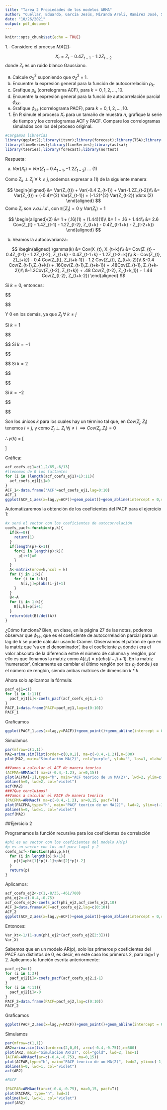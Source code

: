```yaml
---
title: "Tarea 2 Propiedades de los modelos ARMA"
author: "Cuéllar, Eduardo, García Jesús, Miranda Areli, Ramirez José, Saldaña Ricardo "
date: "10/26/2021"
output: pdf_document
---
```


```r
knitr::opts_chunk$set(echo = TRUE)
```
1.- Considere el proceso $MA(2)$:

$$ X_t = Z_t - 0.4Z_{t-1} - 1.2Z_{t-2} $$
donde ${Z_{t}}$ es un ruido blanco Gaussiano.

(a) Calcule $\sigma^{2}_{X}$ suponiendo que $\sigma^{2}_{Z}$ = 1.
(b) Encuentre la expresión general para la función de autocorrelación $\rho_{k}$.
(c) Grafique $\rho_{k}$ (correlograma ACF), para $k= 0,1,2,...,10$.
(d) Encuentre la expresión general para la funció de autocorrelación parcial $\phi_{kk}$.
(e) Grafique $\phi_{kk}$ (correlograma PACF), para $k = 0,1,2,...,10$.
(f) En R simule el proceso ${X_{t}}$ para un tamaño de muestra $n$, grafique la serie de tiempo y los correlogramas ACF y PACF.
Compare los correlogramas simulados con los del proceso original.

```r
#Cargamos librerías
library(ggplot2);library(itsmr);library(forecast);library(TSA);library(lmtest)
library(timeSeries);library(timeSeries);library(astsa);
library(tseries);library(forecast);library(nortest)
```

Respueta: 

a) $Var$($X_{t}$) = $Var(Z_{t} - 0.4_{t-1}, - 1.2Z_{t-2})$ $\dots$ (1)

Como $Z_{k}$ $\perp$ $Z_{j}$ $\forall$ $k \ne j$, podemos expresar a (1) de la siguiente manera:

$$ 
\begin{aligned} &= Var(Z_{t}) + Var(-0.4 Z_{t-1}) + Var(-1.2Z_{t-2})\\ 
                &=  Var(Z_{t}) + (-0.4)^{2} Var(Z_{t-1}) + (-1.2)^{2} Var(Z_{t-2}) \dots (2)
\end{aligned}
$$
Como $Z_{t}$ son $v.a.i.i.d.$, con $\mathbb{E}[Z_{t}] = 0$ y $Var(Z_{t}) = 1$

$$ 
\begin{aligned}(2) &= 1 + (.16)(1) + (1.44)(1)\\
                   &= 1 + .16 + 1.44\\ 
                   &= 2.6  Cov(Z_{t} - 1.4Z_{t-1} - 1.2Z_{t-2}, Z_{t+k} - 0.4Z_{t-1+k} - Z_{t-2+k}) 
\end{aligned}
$$
    
    
b) Veamos la autocovarianza:

$$ 
\begin{aligned} \gamma(k) &= Cov(X_{t}, X_{t+k})\\ 
                          &= Cov(Z_{t} - 0.4Z_{t-1} - 1.2Z_{t-2}, Z_{t+k} - 0.4Z_{t-1+k} - 1.2Z_{t-2+k})\\
                          &= Cov(Z_{t}, Z{_t+k}) - 0.4 Cov(Z_{t}, Z_{t+k-1}) - 1.2 Cov(Z_{t}, Z_{t+k-2})\\
                          &-0.4 Cov(Z_{t-1},Z_{t+k}) + .16Cov(Z_{t-1},Z_{t+k-1}) + .48Cov(Z_{t-1}, Z_{t+k-2})\\
                          &-1.2Cov(Z_{t-2}, Z_{t+k}) + .48 Cov(Z_{t-2}, Z_{t+k_1}) + 1.44 Cov(Z_{t-2}, Z_{t+k-2})
\end{aligned}
$$
    
  
Si $k = 0$, entonces:

$$ 
\begin{aligned} \gamma(0) &= Cov(Z_{t}, Z_{t}) + .16 Cov(Z_{t-1}, Z_{t+k-1}) + 1.44 Cov(Z_{t-2}, Z_{t+k-2})\\
                          &= Var(Z_{t}) + .16Var(Z_{t}) + 1.44 Var(Z_{t})\\ 
                          &= 2.6\\
                          &= Var(X_{t}).

\end{aligned}
$$
    
Y 0 en los demás, ya que $Z_{j}$ $\forall$ $k \ne j$

Si $k = 1$ 

$$ 
\begin{aligned} \gamma(1) &= -0.4Cov(Z_{t}, Z_{t+1-1}) + .48 Cov(Z_{t-1}, Z_{t+1-2})\\
                          &= -0.4Cov(Z_{t}, Z_{t}) + .48 Cov(Z_{t-1}, Z_{t-1})\\ 
                          &= -0.4Var(Z_{t}) + .48 Var(Z_{t})\\
                          &= -0.4 + .48\\
                          &= .08

\end{aligned}
$$
Si $k = -1$ 

$$ 
\begin{aligned} \gamma(-1) &= -0.4Cov(Z_{t-1}, Z_{t-1}) + .48 Cov(Z_{t-2}, Z_{t-1-1})\\
                          &= -0.4Cov(Z_{t-1}, Z_{t-1}) + .48 Cov(Z_{t-2}, Z_{t-2})\\ 
                          &= -0.4Var(Z_{t}) + .48 Var(Z_{t})\\
                          &= -0.4 + .48\\
                          &= .08

\end{aligned}
$$
Si $k = 2$ 

$$ 
\begin{aligned} \gamma(2) &= -1.2Cov(Z_{t}, Z_{t+2-2})\\
                          &= -1.2Cov(Z_{t}, Z_{t})\\ 
                          &= -1.2Var(Z_{t})\\
                          &= -1.2\\
                          

\end{aligned}
$$

Si $k = -2$ 

$$ 
\begin{aligned} \gamma(-2) &= -1.2Cov(Z_{t-2}, Z_{t-2})\\
                           &= -1.2Cov(Z_{t-2}, Z_{t-2})\\ 
                           &= -1.2Var(Z_{t})\\
                           &= -1.2\\
                          

\end{aligned}
$$

Son los únicos $k$ para los cuales hay un término tal que, en $Cov(Z_{j}, Z_{i})$ tenemos $i = j$, y como $Z_{j} \perp Z_{i}$ $\forall j \ne i$ $\implies  Cov(Z_{j}, Z_{i}) = 0$

$\therefore \gamma(k)$ = \[ \begin{cases} 
                             2.6   & k = 6 \\
                             0.08 & |k| = 1 \\
                            -1.2 &  |k|=2\\
                             0 & e.o.c
                            \end{cases}
                          \]
    




Gráfica:
```r
acf_coefs_ej1=c(1,2/65,-6/13)
#llenemos de 0 los faltantes
for (i in (length(acf_coefs_ej1)+1):11){
  acf_coefs_ej1[i]=0
}
ACF_1<-data.frame('ACF'=acf_coefs_ej1,lag=0:10)
ACF_1
ggplot(ACF_1,aes(x=lag,y=ACF))+geom_point()+geom_abline(intercept = 0,slope=0,color='red')
```


Automatizaremos la obtención de los coeficientes del PACF para el ejercicio 1:
```r
#x será el vector con los coeficientes de autocorrelación
coefs_pacf<-function(p,k){
  if(k==0){
    return(1)
  }
  if(length(p)<k+1){
    for(i in length(p):k){
      p[i+1]=0
    }
  }
  A<-matrix(nrow=k,ncol = k)
  for (j in 1:k){
    for (i in 1:k){
       A[i,j]=p[abs(i-j)+1]
    }
  }
  B<-A
  for (i in 1:k){
    B[i,k]=p[i+1]
  }
  return(det(B)/det(A))
}
```
¿Cómo funciona? Bien, en clase, en la página 27 de las notas, podemos observar
que $\phi_{kk}$, que es el coeficiente de autocorrelación parcial para un lag de $k$
se puede calcular usando Cramer. Observamos el patrón de que en la matriz que 
'va en el denominador', iba el coeficiente $\rho_{i}$ donde $i$ era el valor absoluto
de la diferencia entre el número de columna y renglón, por ello es que llenamos la
matriz como $A[i,j]=p[abs(i-j)+1]$. En la matriz 'numerador', únicamente es cambiar
el último renglón por los $\rho_j$ donde $j$ es el número de renglón, siendo ambas
matrices de dimensión $k*k$

Ahora solo aplicamos la fórmula:
```r
pacf_ej1=c()
for (i in 1:11){
  pacf_ej1[i]<-coefs_pacf(acf_coefs_ej1,i-1)
}
PACF_1=data.frame(PACF=pacf_ej1,lag=c(0:10))
PACF_1
```

Graficamos

```r
ggplot(PACF_1,aes(x=lag,y=PACF))+geom_point()+geom_abline(intercept = 0,slope=0,color='red')
```

Simulamos 
```r
par(mfrow=c(1,1))
MA2=arima.sim(list(order=c(0,0,2), ma=c(-0.4,-1.2)),n=500)
plot(MA2, main="Simulación MA(2)", col="purple", ylab="", las=1, xlab="Tiempo")

##Vamos a calcular el ACF de manera teorica 
(ACFMA=ARMAacf( ma=c(-0.4,-1.2), ar=0,15))
plot(ACFMA[-1],type="h", main="ACF teorico de un MA(2)", lwd=2, ylim=c(-1,1), las=1)
abline(h=0, lwd=2, col="violet")
acf(MA2)
###?Que concluimos?
##Vamos a calcular el PACF de manera teorica 
(PACFMA=ARMAacf( ma=c(-0.4,-1.2), ar=0,15, pacf=T))
plot(PACFMA,type="h", main="PACF teorico de un MA(2)", lwd=2, ylim=c(-1,1), las=1)
abline(h=0, lwd=1, col="violet")
pacf(MA2)
```

##Ejercicio 2

Programamos la función recursiva para los coeficientes de correlación
```r
#phi es un vector con los coeficientes del modelo AR(p)
#p es un vector con los acf para lag=1 y 2
coefs_acf<-function(phi,p,k){
  for (i in length(p):k+1){
    p[i]=phi[1]*p[i-1]+phi[2]*p[i-2]
  }
  return(p)
}
```
Aplicamos:
```r
acf_coefs_ej2<-c(1,-8/35,-461/700)
phi_ej2<-c(-0.4,-0.75)
acf_coefs_ej2<-coefs_acf(phi_ej2,acf_coefs_ej2,10)
ACF_2=data.frame(ACF=acf_coefs_ej2,lag=c(0:10))
ACF_2
ggplot(ACF_2,aes(x=lag,y=ACF))+geom_point()+geom_abline(intercept = 0,slope=0,color='red')
```

Entonces:
```r
Var_Xt<-1/(1-sum(phi_ej2*(acf_coefs_ej2[2:3])))
Var_Xt
```
Sabemos que en un modelo AR(p), solo los primeros p coeficientes del PACF
son distintos de 0, es decir, en este caso los primeros 2, para lag=1 y 2.
Aplicamos la función escrita anteriormente:
```r
pacf_ej2=c()
for (i in 1:3){
  pacf_ej2[i]<-coefs_pacf(acf_coefs_ej2,i-1)
}
for (i in 4:11){
  pacf_ej2[i]<-0
}
PACF_2=data.frame(PACF=pacf_ej2,lag=c(0:10))
PACF_2
```
Graficamos

```r
ggplot(PACF_2,aes(x=lag,y=PACF))+geom_point()+geom_abline(intercept = 0,slope=0,color='red')
```

Simulamos
```r
par(mfrow=c(1,1))
AR2=arima.sim(list(order=c(2,0,0), ar=c(-0.4,-0.75)),n=500)
plot(AR2, main="Simulación AR(2)", col="gold", lwd=2, las=1)
(ACFAR=ARMAacf(ar=c(-0.4,-0.75), ma=0,15))
plot(ACFAR,type="h", main="PACF teorico de un MA(2)", lwd=2, ylim=c(-1,1), las=1)
abline(h=0, lwd=1, col="violet")
acf(AR2)

#PACF

(PACFAR=ARMAacf(ar=c(-0.4,-0.75), ma=0,15, pacf=T))
plot(PACFAR, type="h", lwd=3)
abline(h=0, lwd=1, col="violet")
pacf(AR2)
```


